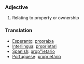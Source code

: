 ===Adjective===
#Relating to property or ownership
=== Translation ===

*[[Esperanto]]: [[proprajxa]]
*[[Interlingua]]: [[proprietari]]
*[[Spanish]]: [[prop''ietario]]
*[[Portuguese]]: [[proprietário]]